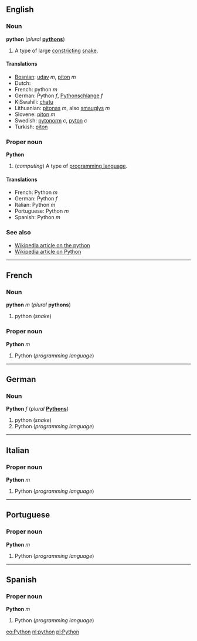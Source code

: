 ==English==
===Noun===
'''python''' (''plural'' '''[[pythons]]''')

#A type of large [[constrict]]ing [[snake]].

====Translations====
*[[Bosnian]]: [[udav]] ''m'', [[piton]] ''m''
*Dutch: 
*French: python ''m''
*German: Python ''f'', [[Pythonschlange]] ''f''
*KiSwahili: [[chatu]]
*Lithuanian: [[pitonas]] ''m'', also [[smauglys]] ''m''
*Slovene: [[piton]] ''m''
*Swedish:  [[pytonorm]] ''c'', [[pyton]] ''c''
*Turkish: [[piton]]

===Proper noun===
'''Python'''

#(''computing'') A type of [[programming language]].

====Translations====
*French: Python ''m''
*German: Python ''f''
*Italian: Python ''m''
*Portuguese: Python ''m''
*Spanish: Python ''m''

===See also===
*[[w:python|Wikipedia article on the python]]
*[[w:Python programming language|Wikipedia article on Python]]

----
==French==
===Noun===
'''python''' ''m'' (''plural'' '''pythons''')

#python (''snake'')

===Proper noun===
'''Python''' ''m''

#Python (''programming language'')

----
==German==
===Noun===
'''Python''' ''f'' (''plural'' '''[[Pythons]]''')

#python (''snake'')
#Python (''programming language'')

----
==Italian==
===Proper noun===
'''Python''' ''m''

#Python (''programming language'')

----
==Portuguese==
===Proper noun===
'''Python''' ''m''

#Python (''programming language'')

----
==Spanish==
===Proper noun===
'''Python''' ''m''

#Python (''programming language'')

[[eo:Python]]
[[nl:python]]
[[pl:Python]]